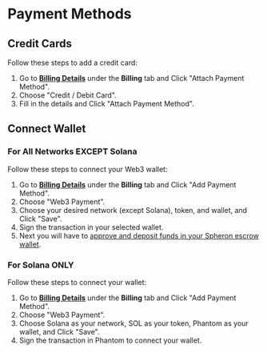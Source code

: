 
# Payment Methods

## Credit Cards

Follow these steps to add a credit card:

1. Go to **[Billing Details](https://app.spheron.network/#/compute/billing/plan)** under the **Billing** tab and Click "Attach Payment Method".
2. Choose "Credit / Debit Card".
3. Fill in the details and Click "Attach Payment Method".

## Connect Wallet

### For All Networks EXCEPT Solana

Follow these steps to connect your Web3 wallet:

1. Go to **[Billing Details](https://app.spheron.network/#/compute/billing/plan)** under the **Billing** tab and Click "Add Payment Method".
2. Choose "Web3 Payment".
3. Choose your desired network (except Solana), token, and wallet, and Click "Save".
4. Sign the transaction in your selected wallet.
5. Next you will have to [approve and deposit funds in your Spheron escrow wallet](/billing/funds/).

### For Solana ONLY

Follow these steps to connect your wallet:

1. Go to **[Billing Details](https://app.spheron.network/#/compute/billing/plan)** under the **Billing** tab and Click "Add Payment Method".
2. Choose "Web3 Payment".
3. Choose Solana as your network, SOL as your token, Phantom as your wallet, and Click "Save".
4. Sign the transaction in Phantom to connect your wallet.

<Navigation name="Payment Method" />
